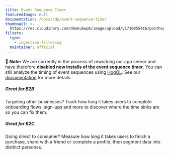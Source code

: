 ```yaml
---
title: Event Sequence Timer
featuredImage: null
documentation: /docs/cdp/event-sequence-timer
thumbnail: >-
  https://res.cloudinary.com/dmukukwp6/image/upload/v1710055416/posthog.com/contents/cdp/thumbnails/event-sequence-timer-plugin.png
filters:
  type:
    - ingestion-filtering
  maintainer: official
---
```


🚧 **Note:** We are currently in the process of reworking our app server and have therefore **disabled new installs of the event sequence timer.** You can still analyze the timing of event sequences using [HogQL](/docs/hogql). See our [documentation](/docs/cdp/event-sequence-timer) for more details.


<Section
    divider={false}
    title="Measure how long it takes users to complete a series of actions, such as an onboarding funnel or purchase path."
    size="full"
    cols={2}
>
    <div>
        <h5>Great for B2B</h5>
        <p>Targeting other businesses? Track how long it takes users to complete onboarding flows, sign-ups and more to discover where the time sinks are so you can fix them.</p>
    </div>
    <div>
        <h5>Great for B2C</h5>
        <p>Going direct to consumer? Measure how long it takes users to finish a purchase, share with a friend or complete a profile, then segment data into distinct personas.</p>
    </div>
</Section>

<TutorialsSlider topic="event-timer" />

<Documentation />
